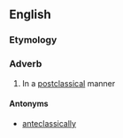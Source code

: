 ==English==

===Etymology===
{{suffix|en|postclassical|ly}}

===Adverb===
{{en-adv}}

# In a [[postclassical]] manner

====Antonyms====
* [[anteclassically]]